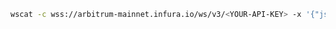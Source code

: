 
<Tabs>
  <TabItem value="WSS">

```bash
wscat -c wss://arbitrum-mainnet.infura.io/ws/v3/<YOUR-API-KEY> -x '{"jsonrpc": "2.0", "id": 1, "method": "eth_unsubscribe", "params": ["0x9cef478923ff08bf67fde6c64013158d"]}'
```

  </TabItem>
</Tabs>
